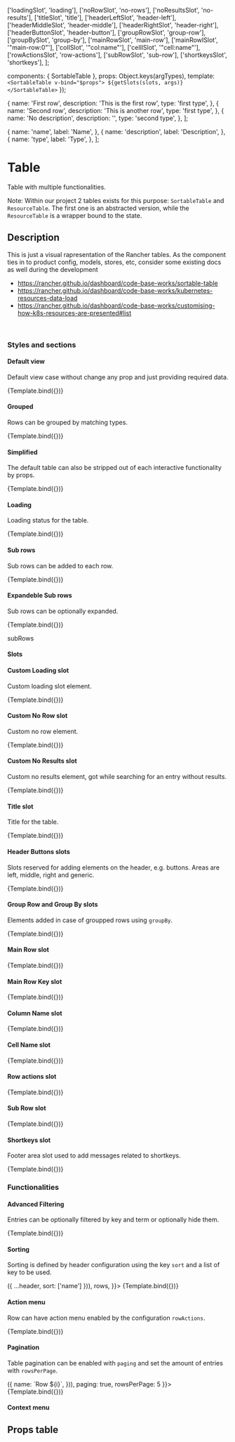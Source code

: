 

<Meta 
  title="Components/Table"
  component={SortableTable}
/>

  ['loadingSlot', 'loading'],
  ['noRowSlot', 'no-rows'],
  ['noResultsSlot', 'no-results'],
  ['titleSlot', 'title'],
  ['headerLeftSlot', 'header-left'],
  ['headerMiddleSlot', 'header-middle'],
  ['headerRightSlot', 'header-right'],
  ['headerButtonSlot', 'header-button'],
  ['groupRowSlot', 'group-row'],
  ['groupBySlot', 'group-by'],
  ['mainRowSlot', 'main-row'],
  ['mainRowISlot', '"main-row:0"'],
  ['colISlot', '"col:name"'],
  ['cellISlot', '"cell:name"'],
  ['rowActionsSlot', 'row-actions'],
  ['subRowSlot', 'sub-row'],
  ['shortkeysSlot', 'shortkeys'],
];


  components: { SortableTable },
  props:      Object.keys(argTypes),
  template:   `<SortableTable v-bind="$props">
                  ${getSlots(slots, args)}
               </SortableTable>`
});


  {
    name: 'First row',
    description: 'This is the first row',
    type: 'first type',
  },
  {
    name: 'Second row',
    description: 'This is another row',
    type: 'first type',
  },
  {
    name: 'No description',
    description: '',
    type: 'second type',
  },
];

  {
    name: 'name',
    label: 'Name',
  },
  {
    name: 'description',
    label: 'Description',
  },
  {
    name: 'type',
    label: 'Type',
  },
];

# Table

Table with multiple functionalities. 

Note: Within our project 2 tables exists for this purpose: `SortableTable` and `ResourceTable`. 
The first one is an abstracted version, while the `ResourceTable` is a wrapper bound to the state.

## Description

This is just a visual rapresentation of the Rancher tables.
As the component ties in to product config, models, stores, etc, consider some existing docs as well during the development

- https://rancher.github.io/dashboard/code-base-works/sortable-table
- https://rancher.github.io/dashboard/code-base-works/kubernetes-resources-data-load
- https://rancher.github.io/dashboard/code-base-works/customising-how-k8s-resources-are-presented#list

<br/>

### Styles and sections

#### Default view

Default view case without change any prop and just providing required data.

<Canvas>
  <Story
    name="Default view"
    args={{
      headers,
      rows,
    }}>
    {Template.bind({})}
  </Story>
</Canvas>

#### Grouped

Rows can be grouped by matching types.

<Canvas>
  <Story
    name="Grouped view"
    args={{
      headers,
      rows,
      groupBy: 'type',
    }}>
    {Template.bind({})}
  </Story>
</Canvas>

#### Simplified

The default table can also be stripped out of each interactive functionality by props.

<Canvas>
  <Story
    name="Simplified view"
    args={{
      headers,
      rows,
      search: false,
      rowActions: false,
      tableActions: false,
    }}>
    {Template.bind({})}
  </Story>
</Canvas>


#### Loading

Loading status for the table.

<Canvas>
  <Story
    name="Loading"
    args={{
      headers,
      rows: [],
      loading: true
    }}>
    {Template.bind({})}
  </Story>
</Canvas>


#### Sub rows

Sub rows can be added to each row.

<Canvas>
  <Story
    name="Sub rows"
    args={{
      headers,
      rows,
      subRows: true,
    }}>
    {Template.bind({})}
  </Story>
</Canvas>


#### Expandeble Sub rows

Sub rows can be optionally expanded.

<Canvas>
  <Story
    name="Expandable Sub rows"
    args={{
      headers,
      rows,
      subRows: true,
      subExpandable: true,
    }}>
    {Template.bind({})}
  </Story>
</Canvas>


subRows

#### Slots

#### Custom Loading slot

Custom loading slot element.

<Canvas>
  <Story
    name="Custom Loading slot"
    args={{
      headers,
      rows: [],
      loading: true, 
      loadingSlot: textSlotArea(`Loading...`)
    }}>
    {Template.bind({})}
  </Story>
</Canvas>


#### Custom No Row slot

Custom no row element.

<Canvas>
  <Story
    name="Custom No Row slot"
    args={{
      headers,
      rows: [],
      noRowSlot: textSlotArea(`No row found`)
    }}>
    {Template.bind({})}
  </Story>
</Canvas>


#### Custom No Results slot

Custom no results element, got while searching for an entry without results.

<Canvas>
  <Story
    name="Custom No Results slot"
    args={{
      headers,
      rows: [],
      noResultsSlot: textSlotArea(`No result found`)
    }}>
    {Template.bind({})}
  </Story>
</Canvas>


#### Title slot

Title for the table.

<Canvas>
  <Story
    name="Title slot"
    args={{
      headers,
      rows: [],
      titleSlot: textSlotArea(`Table title`)
    }}>
    {Template.bind({})}
  </Story>
</Canvas>


#### Header Buttons slots

Slots reserved for adding elements on the header, e.g. buttons.
Areas are left, middle, right and generic.

<Canvas>
  <Story
    name="Header Buttons slot"
    args={{
      headers,
      rows: [],
      headerLeftSlot: textSlotArea(getButton('Left button')),
      headerMiddleSlot: textSlotArea(getButton('Middle button')),
      headerRightSlot: textSlotArea(getButton('Right button')),
      headerButtonSlot: textSlotArea(getButton('Header Button'))
    }}>
    {Template.bind({})}
  </Story>
</Canvas>


#### Group Row and Group By slots

Elements added in case of groupped rows using `groupBy`.

<Canvas>
  <Story
    name="Group Row slot"
    args={{
      headers,
      rows,
      groupBy: 'type',
      groupRowSlot: textSlotArea(`Group row slot`),
      groupBySlot: textSlotArea(`Group by slot`)
    }}>
    {Template.bind({})}
  </Story>
</Canvas>




#### Main Row 	slot

<Canvas>
  <Story
    name="Main Row  slot"
    args={{
      headers,
      rows,
      mainRowSlot: textSlotArea(`Main row slot`)
    }}>
    {Template.bind({})}
  </Story>
</Canvas>


#### Main Row Key	slot

<Canvas>
  <Story
    name="Main Row Key slot"
    args={{
      headers,
      rows,
      mainRowISlot: textSlotArea(`Main row for this row slot`)
    }}>
    {Template.bind({})}
  </Story>
</Canvas>


#### Column Name	slot

<Canvas>
  <Story
    name="Column Name slot"
    args={{
      headers,
      rows,
      colISlot: textSlotArea(`Slot to replace this column`)
    }}>
    {Template.bind({})}
  </Story>
</Canvas>


#### Cell Name	slot

<Canvas>
  <Story
    name="Cell Name slot"
    args={{
      headers,
      rows,
      cellISlot: textSlotArea(`Slot to replace this cell`)
    }}>
    {Template.bind({})}
  </Story>
</Canvas>


#### Row actions slot

<Canvas>
  <Story
    name="Row actions slot"
    args={{
      headers,
      rows,
      rowActionsSlot: textSlotArea(`Row actions slot`)
    }}>
    {Template.bind({})}
  </Story>
</Canvas>


#### Sub Row slot

<Canvas>
  <Story
    name="Sub Row slot"
    args={{
      headers,
      rows,
      subRowSlot: textSlotArea(`Sub row slot`)
    }}>
    {Template.bind({})}
  </Story>
</Canvas>


#### Shortkeys slot

Footer area slot used to add messages related to shortkeys.

<Canvas>
  <Story
    name="Shortkeys slot"
    args={{
      headers,
      rows: [],
      shortkeysSlot: textSlotArea(`Use CMD+W to close this tab :)`)
    }}>
    {Template.bind({})}
  </Story>
</Canvas>


### Functionalities

#### Advanced Filtering

Entries can be optionally filtered by key and term or optionally hide them.

<Canvas>
  <Story
    name="Advanced Filtering"
    args={{
      headers,
      rows,
      hasAdvancedFiltering: true,
    }}>
    {Template.bind({})}
  </Story>
</Canvas>


#### Sorting

Sorting is defined by header configuration using the key `sort` and a list of key to be used.

<Canvas>
  <Story
    name="Sorting"
    args={{
      headers: headers.map(header => ({ ...header, sort: ['name'] })),
      rows,
    }}>
    {Template.bind({})}
  </Story>
</Canvas>

#### Action menu

Row can have action menu enabled by the configuration `rowActions`.

<Canvas>
  <Story
    name="Action menu"
    args={{
      headers,
      rows,
    }}>
    {Template.bind({})}
  </Story>
</Canvas>


#### Pagination

Table pagination can be enabled with `paging` and set the amount of entries with `rowsPerPage`.

<Canvas>
  <Story
    name="Pagination"
    args={{
      headers,
      rows: Array.from(new Array(100)).map((el, i) => ({
        name: `Row ${i}`,
      })),
      paging: true,
      rowsPerPage: 5
    }}>
    {Template.bind({})}
  </Story>
</Canvas>

#### Context menu

## Props table

<ArgsTable of={SortableTable} />
